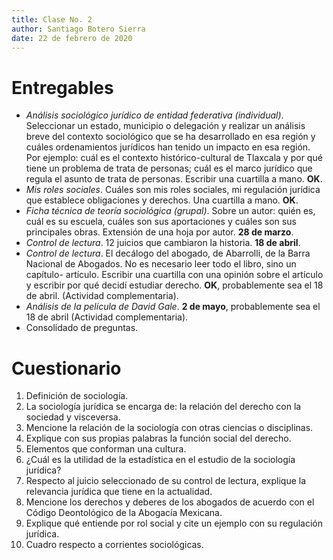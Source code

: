 ```yaml
---
title: Clase No. 2
author: Santiago Botero Sierra
date: 22 de febrero de 2020
---
```


# Entregables

+ *Análisis sociológico jurídico de entidad federativa (individual)*.
    Seleccionar  un estado, municipio o delegación y realizar un análisis breve
    del contexto sociológico que se ha desarrollado en esa  región y cuáles
    ordenamientos jurídicos han tenido un impacto en esa región. Por ejemplo:
    cuál es el contexto histórico-cultural de Tlaxcala y por qué  tiene un
    problema de trata de personas; cuál es el marco jurídico que  regula el
    asunto de trata de personas. Escribir una cuartilla a mano. **OK**.
+ *Mis roles sociales*. Cuáles son mis roles sociales, mi regulación jurídica
    que establece obligaciones y derechos. Una cuartilla a mano.
    **OK**.
+ *Ficha técnica de teoría sociológica (grupal)*. Sobre un autor: quién es, cuál
    es su escuela, cuáles son sus aportaciones y cuáles son sus principales
    obras. Extensión de una hoja por autor. **28 de marzo**.
+ *Control de lectura*. 12 juicios que cambiaron la historia. **18 de abril**.
+ *Control de lectura*. El decálogo del abogado, de Abarrolli, de la Barra
    Nacional de Abogados. No es necesario leer todo el libro, sino un capítulo-
    artículo. Escribir una cuartilla con una opinión sobre el artículo y
    escribir por qué decidí estudiar derecho. **OK**, probablemente sea
    el 18 de abril. (Actividad complementaria).
+ *Análisis de la película de David Gale*. **2 de mayo**, probablemente sea el
    18 de abril (Actividad complementaria).
+ Consolidado de preguntas.

# Cuestionario

1. Definición de sociología.
2. La sociología jurídica se encarga de: la relación del derecho con la sociedad
    y visceversa.
3. Mencione la relación de la sociología con otras ciencias o disciplinas.
4. Explique con sus propias palabras la función social del derecho.
5. Elementos que conforman una cultura.
6. ¿Cuál es la utilidad de la estadística en el estudio de la sociología
    jurídica?
7. Respecto al juicio seleccionado de su control de lectura, explique la
    relevancia jurídica que tiene en la actualidad.
8. Mencione los derechos y deberes de los abogados de acuerdo con el Código
    Deontológico de la Abogacía Mexicana.
9. Explique qué entiende por rol social y cite un ejemplo con su regulación
    jurídica.
10. Cuadro respecto a corrientes sociológicas.
